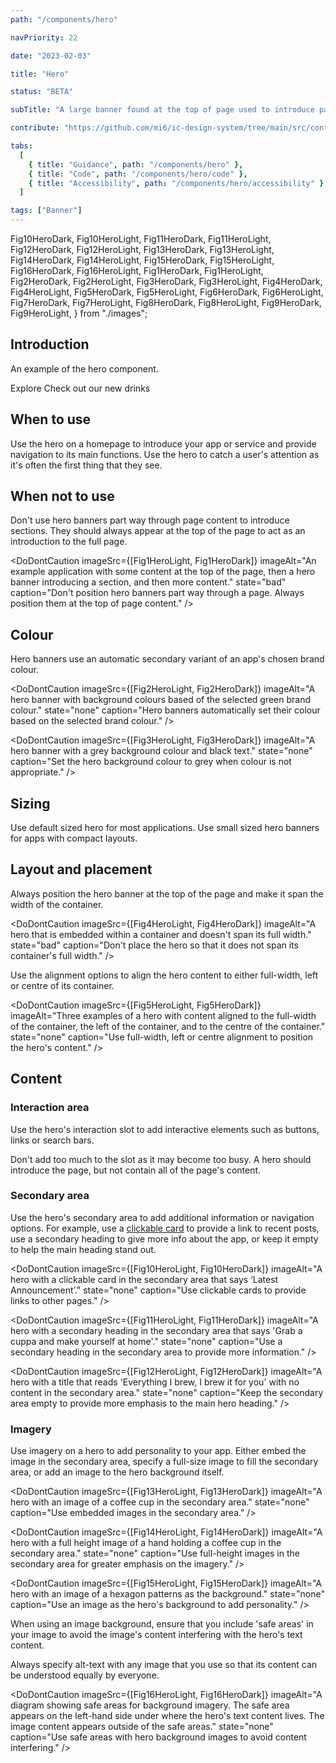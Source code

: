 ```yaml
---
path: "/components/hero"

navPriority: 22

date: "2023-02-03"

title: "Hero"

status: "BETA"

subTitle: "A large banner found at the top of page used to introduce page content, provide key actions and add personality."

contribute: "https://github.com/mi6/ic-design-system/tree/main/src/content/structured/components/hero"

tabs:
  [
    { title: "Guidance", path: "/components/hero" },
    { title: "Code", path: "/components/hero/code" },
    { title: "Accessibility", path: "/components/hero/accessibility" },
  ]

tags: ["Banner"]
---
```


  Fig10HeroDark,
  Fig10HeroLight,
  Fig11HeroDark,
  Fig11HeroLight,
  Fig12HeroDark,
  Fig12HeroLight,
  Fig13HeroDark,
  Fig13HeroLight,
  Fig14HeroDark,
  Fig14HeroLight,
  Fig15HeroDark,
  Fig15HeroLight,
  Fig16HeroDark,
  Fig16HeroLight,
  Fig1HeroDark,
  Fig1HeroLight,
  Fig2HeroDark,
  Fig2HeroLight,
  Fig3HeroDark,
  Fig3HeroLight,
  Fig4HeroDark,
  Fig4HeroLight,
  Fig5HeroDark,
  Fig5HeroLight,
  Fig6HeroDark,
  Fig6HeroLight,
  Fig7HeroDark,
  Fig7HeroLight,
  Fig8HeroDark,
  Fig8HeroLight,
  Fig9HeroDark,
  Fig9HeroLight,
} from "./images";

## Introduction

An example of the hero component.

<ComponentPreview>
  <IcHero
    heading="Everything I brew, I brew it for you"
    subheading="This news is hot off the French press."
  >
    <IcButton variant="primary" theme="dark" slot="interaction">
      Explore
    </IcButton>
    <IcButton variant="secondary" theme="dark" slot="interaction">
      Check out our new drinks
    </IcButton>
  </IcHero>
</ComponentPreview>

## When to use

Use the hero on a homepage to introduce your app or service and provide navigation to its main functions. Use the hero to catch a user's attention as it's often the first thing that they see.

## When not to use

Don't use hero banners part way through page content to introduce sections. They should always appear at the top of the page to act as an introduction to the full page.

<DoDontCaution
  imageSrc={[Fig1HeroLight, Fig1HeroDark]}
  imageAlt="An example application with some content at the top of the page, then a hero banner introducing a section, and then more content."
  state="bad"
  caption="Don't position hero banners part way through a page. Always position them at the top of page content."
/>

## Colour

Hero banners use an automatic secondary variant of an app's chosen brand colour.

<DoDontCaution
  imageSrc={[Fig2HeroLight, Fig2HeroDark]}
  imageAlt="A hero banner with background colours based of the selected green brand colour."
  state="none"
  caption="Hero banners automatically set their colour based on the selected brand colour."
/>

<DoDontCaution
  imageSrc={[Fig3HeroLight, Fig3HeroDark]}
  imageAlt="A hero banner with a grey background colour and black text."
  state="none"
  caption="Set the hero background colour to grey when colour is not appropriate."
/>

## Sizing

Use default sized hero for most applications. Use small sized hero banners for apps with compact layouts.

## Layout and placement

Always position the hero banner at the top of the page and make it span the width of the container.

<DoDontCaution
  imageSrc={[Fig4HeroLight, Fig4HeroDark]}
  imageAlt="A hero that is embedded within a container and doesn't span its full width."
  state="bad"
  caption="Don't place the hero so that it does not span its container's full width."
/>

Use the alignment options to align the hero content to either full-width, left or centre of its container.

<DoDontCaution
  imageSrc={[Fig5HeroLight, Fig5HeroDark]}
  imageAlt="Three examples of a hero with content aligned to the full-width of the container, the left of the container, and to the centre of the container."
  state="none"
  caption="Use full-width, left or centre alignment to position the hero's content."
/>

## Content

### Interaction area

Use the hero's interaction slot to add interactive elements such as buttons, links or search bars.

Don't add too much to the slot as it may become too busy. A hero should introduce the page, but not contain all of the page's content.

<DoubleDoDontCaution>
  <DoDontCaution
    imageSrc={[Fig6HeroLight, Fig6HeroDark]}
    imageAlt="A hero that says 'Everything I brew, I brew it for you' with a button that says 'Explore'."
    state="none"
    caption="Use buttons to provide actions in the interaction area."
  />
  <DoDontCaution
    imageSrc={[Fig7HeroLight, Fig7HeroDark]}
    imageAlt="A hero that says 'Everything I brew, I brew it for you' with a link that says 'Explore'."
    state="none"
    caption="Use links to provide navigation from the interaction area."
  />
</DoubleDoDontCaution>

<DoubleDoDontCaution>
  <DoDontCaution
    imageSrc={[Fig8HeroLight, Fig8HeroDark]}
    imageAlt=" A hero that says 'Everything I brew, I brew it for you' with a search bar in the interaction area."
    state="none"
    caption="Use simple inputs to provide page level functions in the interaction area."
  />
  <DoDontCaution
    imageSrc={[Fig9HeroLight, Fig9HeroDark]}
    imageAlt="A hero that says 'Everything I brew, I brew it for you' with a text field, a text area and a button in the interaction area."
    state="bad"
    caption="Don't use complex forms in the interaction area."
  />
</DoubleDoDontCaution>

### Secondary area

Use the hero's secondary area to add additional information or navigation options. For example, use a [clickable card](/components/card) to provide a link to recent posts, use a secondary heading to give more info about the app, or keep it empty to help the main heading stand out.

<DoDontCaution
  imageSrc={[Fig10HeroLight, Fig10HeroDark]}
  imageAlt="A hero with a clickable card in the secondary area that says ‘Latest Announcement’."
  state="none"
  caption="Use clickable cards to provide links to other pages."
/>

<DoDontCaution
  imageSrc={[Fig11HeroLight, Fig11HeroDark]}
  imageAlt="A hero with a secondary heading in the secondary area that says 'Grab a cuppa and make yourself at home'."
  state="none"
  caption="Use a secondary heading in the secondary area to provide more information."
/>

<DoDontCaution
  imageSrc={[Fig12HeroLight, Fig12HeroDark]}
  imageAlt="A hero with a title that reads 'Everything I brew, I brew it for you' with no content in the secondary area."
  state="none"
  caption="Keep the secondary area empty to provide more emphasis to the main hero heading."
/>

### Imagery

Use imagery on a hero to add personality to your app. Either embed the image in the secondary area, specify a full-size image to fill the secondary area, or add an image to the hero background itself.

<DoDontCaution
  imageSrc={[Fig13HeroLight, Fig13HeroDark]}
  imageAlt="A hero with an image of a coffee cup in the secondary area."
  state="none"
  caption="Use embedded images in the secondary area."
/>

<DoDontCaution
  imageSrc={[Fig14HeroLight, Fig14HeroDark]}
  imageAlt="A hero with a full height image of a hand holding a coffee cup in the secondary area."
  state="none"
  caption="Use full-height images in the secondary area for greater emphasis on the imagery."
/>

<DoDontCaution
  imageSrc={[Fig15HeroLight, Fig15HeroDark]}
  imageAlt="A hero with an image of a hexagon patterns as the background."
  state="none"
  caption="Use an image as the hero's background to add personality."
/>

When using an image background, ensure that you include 'safe areas' in your image to avoid the image's content interfering with the hero's text content.

Always specify alt-text with any image that you use so that its content can be understood equally by everyone.

<DoDontCaution
  imageSrc={[Fig16HeroLight, Fig16HeroDark]}
  imageAlt="A diagram showing safe areas for background imagery. The safe area appears on the left-hand side under where the hero's text content lives. The image content appears outside of the safe areas."
  state="none"
  caption="Use safe areas with hero background images to avoid content interfering."
/>
